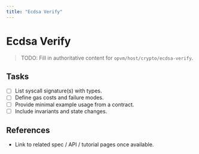 ```yaml
---
title: "Ecdsa Verify"
---
```


# Ecdsa Verify

> TODO: Fill in authoritative content for `opvm/host/crypto/ecdsa-verify`.

## Tasks
- [ ] List syscall signature(s) with types.
- [ ] Define gas costs and failure modes.
- [ ] Provide minimal example usage from a contract.
- [ ] Include invariants and state changes.

## References
- Link to related spec / API / tutorial pages once available.
